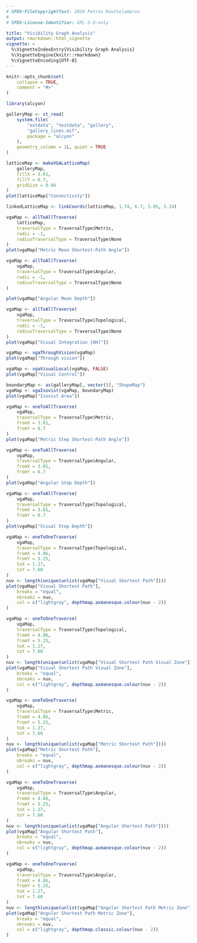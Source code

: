 ```yaml
---
# SPDX-FileCopyrightText: 2024 Petros Koutsolampros
#
# SPDX-License-Identifier: GPL-3.0-only

title: "Visibility Graph Analysis"
output: rmarkdown::html_vignette
vignette: >
  %\VignetteIndexEntry{Visibility Graph Analysis}
  %\VignetteEngine{knitr::rmarkdown}
  %\VignetteEncoding{UTF-8}
---
```


```r
knitr::opts_chunk$set(
    collapse = TRUE,
    comment = "#>"
)
```

```r
library(alcyon)

galleryMap <- st_read(
    system.file(
        "extdata", "testdata", "gallery",
        "gallery_lines.mif",
        package = "alcyon"
    ),
    geometry_column = 1L, quiet = TRUE
)
```

```r
latticeMap <- makeVGALatticeMap(
    galleryMap,
    fillX = 3.01,
    fillY = 6.7,
    gridSize = 0.06
)
plot(latticeMap["Connectivity"])
```

```r
linkedLatticeMap <- linkCoords(latticeMap, 1.74, 6.7, 5.05, 5.24)
```


```r
vgaMap <- allToAllTraverse(
    latticeMap,
    traversalType = TraversalType$Metric,
    radii = -1,
    radiusTraversalType = TraversalType$None
)
plot(vgaMap["Metric Mean Shortest-Path Angle"])
```

```r
vgaMap <- allToAllTraverse(
    vgaMap,
    traversalType = TraversalType$Angular,
    radii = -1,
    radiusTraversalType = TraversalType$None
)

plot(vgaMap["Angular Mean Depth"])
```


```r
vgaMap <- allToAllTraverse(
    vgaMap,
    traversalType = TraversalType$Topological,
    radii = -1,
    radiusTraversalType = TraversalType$None
)
plot(vgaMap["Visual Integration [HH]"])
```

```r
vgaMap <- vgaThroughVision(vgaMap)
plot(vgaMap["Through vision"])
```

```r
vgaMap <- vgaVisualLocal(vgaMap, FALSE)
plot(vgaMap["Visual Control"])
```

```r
boundaryMap <- as(galleryMap[, vector()], "ShapeMap")
vgaMap <- vgaIsovist(vgaMap, boundaryMap)
plot(vgaMap["Isovist Area"])
```

```r
vgaMap <- oneToAllTraverse(
    vgaMap,
    traversalType = TraversalType$Metric,
    fromX = 3.01,
    fromY = 6.7
)
plot(vgaMap["Metric Step Shortest-Path Angle"])
```


```r
vgaMap <- oneToAllTraverse(
    vgaMap,
    traversalType = TraversalType$Angular,
    fromX = 3.01,
    fromY = 6.7
)
plot(vgaMap["Angular Step Depth"])
```


```r
vgaMap <- oneToAllTraverse(
    vgaMap,
    traversalType = TraversalType$Topological,
    fromX = 3.01,
    fromY = 6.7
)
plot(vgaMap["Visual Step Depth"])
```

```r
vgaMap <- oneToOneTraverse(
    vgaMap,
    traversalType = TraversalType$Topological,
    fromX = 4.86,
    fromY = 5.25,
    toX = 1.27,
    toY = 7.60
)
nuv <- length(unique(unlist(vgaMap["Visual Shortest Path"])))
plot(vgaMap["Visual Shortest Path"],
    breaks = "equal",
    nbreaks = nuv,
    col = c("lightgray", depthmap.axmanesque.colour(nuv - 2))
)
```

```r
vgaMap <- oneToOneTraverse(
    vgaMap,
    traversalType = TraversalType$Topological,
    fromX = 4.86,
    fromY = 5.25,
    toX = 1.27,
    toY = 7.60
)
nuv <- length(unique(unlist(vgaMap["Visual Shortest Path Visual Zone"])))
plot(vgaMap["Visual Shortest Path Visual Zone"],
    breaks = "equal",
    nbreaks = nuv,
    col = c("lightgray", depthmap.axmanesque.colour(nuv - 2))
)
```

```r
vgaMap <- oneToOneTraverse(
    vgaMap,
    traversalType = TraversalType$Metric,
    fromX = 4.86,
    fromY = 5.25,
    toX = 1.27,
    toY = 7.60
)
nuv <- length(unique(unlist(vgaMap["Metric Shortest Path"])))
plot(vgaMap["Metric Shortest Path"],
    breaks = "equal",
    nbreaks = nuv,
    col = c("lightgray", depthmap.axmanesque.colour(nuv - 2))
)
```

```r
vgaMap <- oneToOneTraverse(
    vgaMap,
    traversalType = TraversalType$Angular,
    fromX = 4.86,
    fromY = 5.25,
    toX = 1.27,
    toY = 7.60
)
nuv <- length(unique(unlist(vgaMap["Angular Shortest Path"])))
plot(vgaMap["Angular Shortest Path"],
    breaks = "equal",
    nbreaks = nuv,
    col = c("lightgray", depthmap.axmanesque.colour(nuv - 2))
)
```

```r
vgaMap <- oneToOneTraverse(
    vgaMap,
    traversalType = TraversalType$Angular,
    fromX = 4.86,
    fromY = 5.25,
    toX = 1.27,
    toY = 7.60
)
nuv <- length(unique(unlist(vgaMap["Angular Shortest Path Metric Zone"])))
plot(vgaMap["Angular Shortest Path Metric Zone"],
    breaks = "equal",
    nbreaks = nuv,
    col = c("lightgray", depthmap.classic.colour(nuv - 2))
)
```
